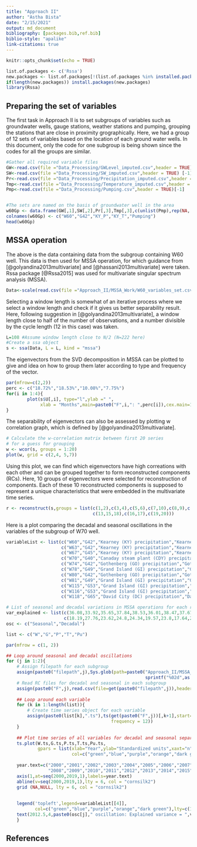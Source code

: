 ```yaml
---
title: "Approach II"
author: "Astha Bista"
date: "2/15/2021"
output: md_document
bibliography: [packages.bib,ref.bib]
biblio-style: "apalike"
link-citations: true
---
```


```r
knitr::opts_chunk$set(echo = TRUE)
```


```r
list.of.packages <- c('Rssa')
new.packages <- list.of.packages[!(list.of.packages %in% installed.packages()[,"Package"])]
if(length(new.packages)) install.packages(new.packages)
library(Rssa)

```

## Preparing the set of variables
The first task in Approach II is to set subgroups of variables such as groundwater wells, gauge stations, weather stations and pumping, grouping the stations that are close in proximity grographically. Here, we had a group of 12 sets of variables based on the location of each ground water wells. In this document, only the code for one subgroup is being shown since the codes for all the groups are similar.

```r
#Gather all required variable files
GW<-read.csv(file ="Data_Processing/GWLevel_imputed.csv",header = TRUE) [-1] 
SW<-read.csv(file ="Data_Processing/SW_imputed.csv",header = TRUE) [-1] 
Pr<-read.csv(file ="Data_Processing/Precipitation_imputed.csv",header = TRUE)[-1] 
Tmp<-read.csv(file ="Data_Processing/Temperature_imputed.csv",header = TRUE)[-1] 
Pmp<-read.csv(file ="Data_Processing/Pumping.csv",header = TRUE)[-1]


#The sets are named on the basis of groundwater well in the area
w60Gp <- data.frame(GW[,1],SW[,2],Pr[,3],Tmp[,3],c(unlist(Pmp),rep(NA, nrow(GW)-nrow(Pmp)))) ; #W60,G42,KY
colnames(w60Gp) <- c("W60","G42","KY_P","KY_T","Pumping") 
head(w60Gp)
```

## MSSA operation

The above is the data containing data from the subgroup containing W60 well. This data is then used for MSSA operation, for which guidance from [@golyandina2013multivariate] and [@hassani2013multivariate] were taken. Rssa package [@Rssa2015] was used for multivariate singular spectrum analysis (MSSA).

```r
Data<-scale(read.csv(file ="Approach_II/MSSA_Work/W60_variables_set.csv",header = TRUE)[-1])
```

Selecting a window length is somewhat of an iterative process where we select a window length and check if it gives us better separability result. Here, following suggestion in [@golyandina2013multivariate], a window length close to half of the number of observations, and a number divisible by the cycle length (12 in this case) was taken.

```r
L=108 #Assume window length close to N/2 (N=222 here)
#Create a ssa object
s <- ssa(Data, L = L, kind = "mssa")
```

The eigenvectors from the SVD decomposition in MSSA can be plotted to give and idea on how to group them later according to type and frequency of the vector.

```r
par(mfrow=c(2,2))
perc <- c("18.72%","18.53%","10.08%","7.75%")
for(i in 1:4){
        plot(s$U[,i], type="l",ylab =" ",
             xlab = "Months",main=paste0("F",i,": ",perc[i]),cex.main=1)
}
```

The separability of eigenvectors can also be assessed by plotting w correlation graph, which is defined by [@golyandina2013multivariate]. 

```r
# Calculate the w-correlation matrix between first 20 series
# for a guess for grouping
w <- wcor(s, groups = 1:20)
plot(w, grid = c(2,4, 5,7))
```

Using this plot, we can find which eigenvectors have high correations with each other and can be grouped together to form reconstructed components (RCs). Here, 10 groups of eigenvectors were selected for reconstruction of components. Each of these 10 reconstructed components is supposed to represent a unique characteristics that were embedded in the multivariate time series.

```r
r <- reconstruct(s,groups = list(c(1,2),c(3,4),c(5,6),c(7,10),c(8,9),c(11),c(12,14),
                                 c(13,15,18),c(16,17),c(19,20)))

```

Here is a plot comparing the decadal and seasonal oscillations in the variables of the subgroup of W70 well.
```r
variableList <- list(c("W60","G42","Kearney (KY) precipitation","Kearney (KY) temperature","Pumping"),
                     c("W63","G42","Kearney (KY) precipitation","Kearney (KY) temperature","Pumping"),
                     c("W67","G45","Kearney (KY) precipitation","Kearney (KY) temperature","Pumping"),
                     c("W70","G40","Canaday steam plant (CDY) precipitation","Canaday steam plant (CDY) temperature","Pumping"), c("W73","G40","Canaday steam plant (CDY) precipitation","Canaday steam plant (CDY) temperature","Pumping"),
                     c("W74","G42","Gothenberg (GO) precipitation","Gothenberg (GO) temperature","Pumping"),
                     c("W78","G49","Grand Island (GI) precipitation","Grand Island (GI) temperature","Pumping"),
                     c("W80","G42","Gothenberg (GO) precipitation","Gothenberg (GO) temperature","Pumping"),
                     c("W81","G49","Grand Island (GI) precipitation","Grand Island (GI) temperature","Pumping"),
                     c("W115","G53","Grand Island (GI) precipitation","Grand Island (GI) temperature","Pumping"),
                     c("W116","G53","Grand Island (GI) precipitation","Grand Island (GI) temperature","Pumping"),
                     c("W118","G65","David City (DC) precipitation","David City (DC) temperature","Pumping"))

# List of seasonal and decadal variations in MSSA operations for each respective subgroup
var_explained <- list(c(36.08,33.92,35.65,37.84,38.53,36.01,38.47,37.67,38.66,37.72,37.93,38.06),
                      c(18.19,27.76,23.62,24.8,24.34,19.57,23.8,17.64,23.69,23.35,21.71,15.8))
osc <- c("Seasonal","Decadal")

list <- c("W","G","P","T","Pu")
```

```r

par(mfrow = c(1, 2))

## Loop around seasonal and decadal oscillations
for (j in 1:2){
    # Assign filepath for each subgroup
    assign(paste0("filepath",j),Sys.glob(path=paste0("Approach_II/MSSA_Work/W70_RC",
                                                     sprintf("%02d",as.numeric(j)),".csv")))
    # Read RC files for decadal and seasonal in each subgroup
    assign(paste0("F",j),read.csv(file=get(paste0("filepath",j)),header = TRUE))
    
    ## Loop around each variable 
    for (k in 1:length(list)){
        # Create time series object for each variable
        assign(paste0(list[k],".ts"),ts(get(paste0("F",j))[,k+1],start=c(2000,1),end=c(2018,12),
                                        frequency = 12))
    }
    
    ## Plot time series of all variables for decadal and seasonal separately
    ts.plot(W.ts,G.ts,P.ts,T.ts,Pu.ts,
            gpars = list(xlab="Year",ylab="Standardized units",xaxt="n",ylim=c(-2,4),
                         col=c("green","blue","purple","orange","dark green"),lty=c(1,1,2,2,2,3),lwd=c(2,2,2,2,2,3)))
    
    year.text=c("2000","2001","2002","2003","2004","2005","2006","2007",
                "2008","2009","2010","2011","2012","2013","2014","2015","2016","2017","2018","2019")
    axis(1,at=seq(2000,2019,1),labels=year.text)
    abline(v=seq(2000,2019,1),lty = 6, col = "cornsilk2")
    grid (NA,NULL, lty = 6, col = "cornsilk2")
    
    
    legend('topleft',legend=variableList[[4]],
           col=c("green","blue","purple","orange","dark green"),lty=c(1,1,2,2,2,3),lwd=c(2,2,2,2,2,3),cex=1,bty ="n")
    text(2012.5,4,paste0(osc[j]," oscillation: Explained variance = ",var_explained[[j]][[4]],"%"),cex=1,font = 1)
    }  
```


## References
